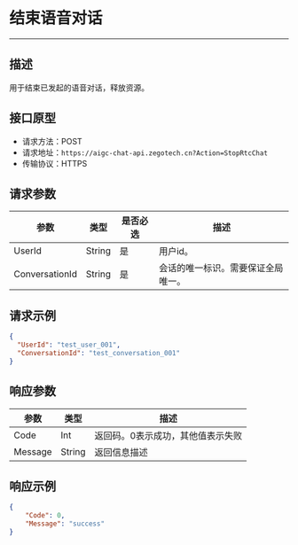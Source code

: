 # 结束语音对话
---

##  描述
用于结束已发起的语音对话，释放资源。

## 接口原型

- 请求方法：POST
- 请求地址：`https://aigc-chat-api.zegotech.cn?Action=StopRtcChat`
- 传输协议：HTTPS

## 请求参数

| 参数 | 类型 | 是否必选 | 描述 |
|------|------|---------|------|
| UserId | String | 是 | 用户id。 |
| ConversationId | String | 是 | 会话的唯一标识。需要保证全局唯一。 |

## 请求示例

```json
{
  "UserId": "test_user_001",
  "ConversationId": "test_conversation_001"
}
```

## 响应参数

| 参数 | 类型 | 描述 |
|------|------|------|
| Code | Int | 返回码。0表示成功，其他值表示失败 |
| Message | String | 返回信息描述 |

## 响应示例

```json
{
    "Code": 0,
    "Message": "success"
}
```

